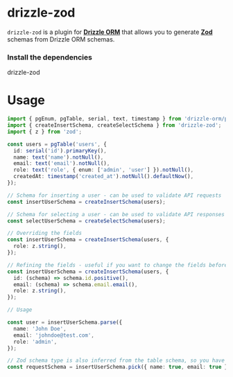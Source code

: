 
# drizzle-zod

`drizzle-zod` is a plugin for **[Drizzle ORM](https://github.com/drizzle-team/drizzle-orm)** that allows you to generate **[Zod](https://github.com/colinhacks/zod)** schemas from Drizzle ORM schemas.

### Install the dependencies

<Npm>
drizzle-zod
</Npm>

# Usage

```ts copy
import { pgEnum, pgTable, serial, text, timestamp } from 'drizzle-orm/pg-core';
import { createInsertSchema, createSelectSchema } from 'drizzle-zod';
import { z } from 'zod';

const users = pgTable('users', {
  id: serial('id').primaryKey(),
  name: text('name').notNull(),
  email: text('email').notNull(),
  role: text('role', { enum: ['admin', 'user'] }).notNull(),
  createdAt: timestamp('created_at').notNull().defaultNow(),
});

// Schema for inserting a user - can be used to validate API requests
const insertUserSchema = createInsertSchema(users);

// Schema for selecting a user - can be used to validate API responses
const selectUserSchema = createSelectSchema(users);

// Overriding the fields
const insertUserSchema = createInsertSchema(users, {
  role: z.string(),
});

// Refining the fields - useful if you want to change the fields before they become nullable/optional in the final schema
const insertUserSchema = createInsertSchema(users, {
  id: (schema) => schema.id.positive(),
  email: (schema) => schema.email.email(),
  role: z.string(),
});

// Usage

const user = insertUserSchema.parse({
  name: 'John Doe',
  email: 'johndoe@test.com',
  role: 'admin',
});

// Zod schema type is also inferred from the table schema, so you have full type safety
const requestSchema = insertUserSchema.pick({ name: true, email: true });
```
